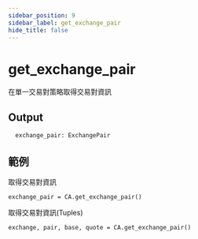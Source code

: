 ```yaml
---
sidebar_position: 9
sidebar_label: get_exchange_pair
hide_title: false
---
```



# get_exchange_pair

在單一交易對策略取得交易對資訊

## Output

```
  exchange_pair: ExchangePair
```

## 範例

取得交易對資訊

```
exchange_pair = CA.get_exchange_pair()
```

取得交易對資訊(Tuples)

```
exchange, pair, base, quote = CA.get_exchange_pair()
```
